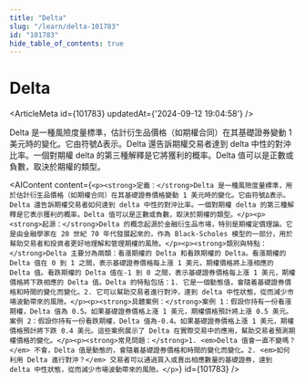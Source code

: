 ```yaml
---
title: "Delta"
slug: "/learn/delta-101783"
id: "101783"
hide_table_of_contents: true
---
```



# Delta

<ArticleMeta id={101783} updatedAt={'2024-09-12 19:04:58'} />
<div className='border-solid border-b border-t-0 my-4 border-[var(--ifm-color-gray-300)]' />

Delta 是一種風險度量標準，估計衍生品價格（如期權合同）在其基礎證券變動 1 美元時的變化。它由符號Δ表示。Delta 還告訴期權交易者達到 delta 中性的對沖比率。一個對期權 delta 的第三種解釋是它將獲利的概率。Delta 值可以是正數或負數，取決於期權的類型。

<AIContent content={`<p><strong>定義：</strong>Delta 是一種風險度量標準，用於估計衍生品價格（如期權合同）在其基礎證券價格變動 1 美元時的變化。它由符號Δ表示。Delta 還告訴期權交易者如何達到 delta 中性的對沖比率。一個對期權 delta 的第三種解釋是它表示獲利的概率。Delta 值可以是正數或負數，取決於期權的類型。</p><p><strong>起源：</strong>Delta 的概念起源於金融衍生品市場，特別是期權定價理論。它是由金融學家在 20 世紀 70 年代發展起來的，作為 Black-Scholes 模型的一部分，用於幫助交易者和投資者更好地理解和管理期權的風險。</p><p><strong>類別與特點：</strong>Delta 主要分為兩類：看漲期權的 Delta 和看跌期權的 Delta。看漲期權的 Delta 值在 0 到 1 之間，表示基礎證券價格每上漲 1 美元，期權價格將上漲相應的 Delta 值。看跌期權的 Delta 值在-1 到 0 之間，表示基礎證券價格每上漲 1 美元，期權價格將下跌相應的 Delta 值。Delta 的特點包括：1. 它是一個動態值，會隨着基礎證券價格和時間的變化而變化。2. 它可以幫助交易者進行對沖，達到 delta 中性狀態，從而減少市場波動帶來的風險。</p><p><strong>具體案例：</strong>案例 1：假設你持有一份看漲期權，Delta 值為 0.5。如果基礎證券價格上漲 1 美元，期權價格預計將上漲 0.5 美元。案例 2：假設你持有一份看跌期權，Delta 值為-0.4。如果基礎證券價格上漲 1 美元，期權價格預計將下跌 0.4 美元。這些案例展示了 Delta 在實際交易中的應用，幫助交易者預測期權價格的變化。</p><p><strong>常見問題：</strong>1. <em>Delta 值會一直不變嗎？</em> 不會，Delta 值是動態的，會隨着基礎證券價格和時間的變化而變化。2. <em>如何利用 Delta 進行對沖？</em> 交易者可以通過買入或賣出相應數量的基礎證券，達到 delta 中性狀態，從而減少市場波動帶來的風險。</p>`} id={101783} />
